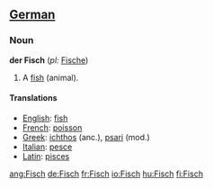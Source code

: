 ==[[German]]==
===Noun===
'''der Fisch''' (''pl:'' [[Fische]])

#A [[fish]] (animal).

====Translations====
*[[English]]: [[fish]]
*[[French]]: [[poisson]]
*[[Greek]]: [[ichthos]] (anc.), [[psari]] (mod.)
*[[Italian]]: [[pesce]]
*[[Latin]]: [[pisces]]

[[ang:Fisch]]
[[de:Fisch]]
[[fr:Fisch]]
[[io:Fisch]]
[[hu:Fisch]]
[[fi:Fisch]]